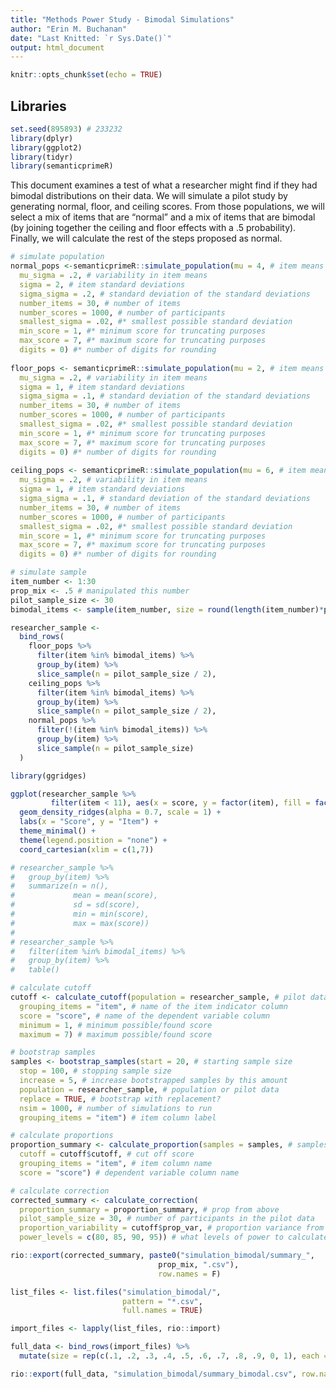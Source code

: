 ```yaml
---
title: "Methods Power Study - Bimodal Simulations"
author: "Erin M. Buchanan"
date: "Last Knitted: `r Sys.Date()`"
output: html_document
---
```


```r
knitr::opts_chunk$set(echo = TRUE)
```

## Libraries

```r
set.seed(895893) # 233232
library(dplyr)
library(ggplot2)
library(tidyr)
library(semanticprimeR)
```

This document examines a test of what a researcher might find if they had bimodal distributions on their data. We will simulate a pilot study by generating normal, floor, and ceiling scores. From those populations, we will select a mix of items that are "normal" and a mix of items that are bimodal (by joining together the ceiling and floor effects with a .5 probability). Finally, we will calculate the rest of the steps proposed as normal. 

```r
# simulate population 
normal_pops <-semanticprimeR::simulate_population(mu = 4, # item means
  mu_sigma = .2, # variability in item means 
  sigma = 2, # item standard deviations
  sigma_sigma = .2, # standard deviation of the standard deviations
  number_items = 30, # number of items
  number_scores = 1000, # number of participants
  smallest_sigma = .02, #* smallest possible standard deviation
  min_score = 1, #* minimum score for truncating purposes
  max_score = 7, #* maximum score for truncating purposes
  digits = 0) #* number of digits for rounding
  
floor_pops <- semanticprimeR::simulate_population(mu = 2, # item means
  mu_sigma = .2, # variability in item means 
  sigma = 1, # item standard deviations
  sigma_sigma = .1, # standard deviation of the standard deviations
  number_items = 30, # number of items
  number_scores = 1000, # number of participants
  smallest_sigma = .02, #* smallest possible standard deviation
  min_score = 1, #* minimum score for truncating purposes
  max_score = 7, #* maximum score for truncating purposes
  digits = 0) #* number of digits for rounding
  
ceiling_pops <- semanticprimeR::simulate_population(mu = 6, # item means
  mu_sigma = .2, # variability in item means 
  sigma = 1, # item standard deviations
  sigma_sigma = .1, # standard deviation of the standard deviations
  number_items = 30, # number of items
  number_scores = 1000, # number of participants
  smallest_sigma = .02, #* smallest possible standard deviation
  min_score = 1, #* minimum score for truncating purposes
  max_score = 7, #* maximum score for truncating purposes
  digits = 0) #* number of digits for rounding

# simulate sample 
item_number <- 1:30
prop_mix <- .5 # manipulated this number 
pilot_sample_size <- 30
bimodal_items <- sample(item_number, size = round(length(item_number)*prop_mix), replace = FALSE)

researcher_sample <- 
  bind_rows(
    floor_pops %>% 
      filter(item %in% bimodal_items) %>% 
      group_by(item) %>% 
      slice_sample(n = pilot_sample_size / 2), 
    ceiling_pops %>% 
      filter(item %in% bimodal_items) %>% 
      group_by(item) %>% 
      slice_sample(n = pilot_sample_size / 2),
    normal_pops %>% 
      filter(!(item %in% bimodal_items)) %>% 
      group_by(item) %>% 
      slice_sample(n = pilot_sample_size)
  )

library(ggridges)

ggplot(researcher_sample %>% 
         filter(item < 11), aes(x = score, y = factor(item), fill = factor(item))) +
  geom_density_ridges(alpha = 0.7, scale = 1) +
  labs(x = "Score", y = "Item") +
  theme_minimal() +
  theme(legend.position = "none") + 
  coord_cartesian(xlim = c(1,7))

# researcher_sample %>% 
#   group_by(item) %>% 
#   summarize(n = n(),
#             mean = mean(score),
#             sd = sd(score), 
#             min = min(score),
#             max = max(score))
# 
# researcher_sample %>% 
#   filter(item %in% bimodal_items) %>% 
#   group_by(item) %>%
#   table()

# calculate cutoff 
cutoff <- calculate_cutoff(population = researcher_sample, # pilot data or simulated data
  grouping_items = "item", # name of the item indicator column
  score = "score", # name of the dependent variable column
  minimum = 1, # minimum possible/found score
  maximum = 7) # maximum possible/found score

# bootstrap samples
samples <- bootstrap_samples(start = 20, # starting sample size
  stop = 100, # stopping sample size
  increase = 5, # increase bootstrapped samples by this amount
  population = researcher_sample, # population or pilot data
  replace = TRUE, # bootstrap with replacement? 
  nsim = 1000, # number of simulations to run
  grouping_items = "item") # item column label  

# calculate proportions
proportion_summary <- calculate_proportion(samples = samples, # samples list
  cutoff = cutoff$cutoff, # cut off score 
  grouping_items = "item", # item column name
  score = "score") # dependent variable column name 

# calculate correction
corrected_summary <- calculate_correction(
  proportion_summary = proportion_summary, # prop from above
  pilot_sample_size = 30, # number of participants in the pilot data 
  proportion_variability = cutoff$prop_var, # proportion variance from cutoff scores
  power_levels = c(80, 85, 90, 95)) # what levels of power to calculate 

rio::export(corrected_summary, paste0("simulation_bimodal/summary_", 
                                 prop_mix, ".csv"), 
                                 row.names = F)
```

```r
list_files <- list.files("simulation_bimodal/",
                         pattern = "*.csv",
                         full.names = TRUE)

import_files <- lapply(list_files, rio::import)

full_data <- bind_rows(import_files) %>% 
  mutate(size = rep(c(.1, .2, .3, .4, .5, .6, .7, .8, .9, 0, 1), each = 4))

rio::export(full_data, "simulation_bimodal/summary_bimodal.csv", row.names = F)
```

